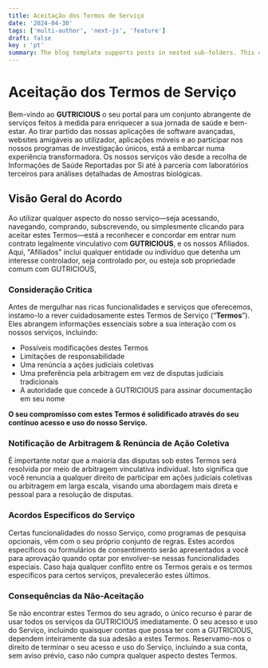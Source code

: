 ```yaml
---
title: Aceitação dos Termos de Serviço
date: '2024-04-30'
tags: ['multi-author', 'next-js', 'feature']
draft: false
key : 'pt'
summary: The blog template supports posts in nested sub-folders. This can be used to group posts of similar content e.g. a multi-part course.
---
```


# Aceitação dos Termos de Serviço

Bem-vindo ao **GUTRICIOUS** o seu portal para um conjunto abrangente de serviços feitos à medida para enriquecer a sua jornada de saúde e bem-estar. Ao tirar partido das nossas aplicações de software avançadas, websites amigáveis ao utilizador, aplicações móveis e ao participar nos nossos programas de investigação únicos, está a embarcar numa experiência transformadora. Os nossos serviços vão desde a recolha de Informações de Saúde Reportadas por Si até à parceria com laboratórios terceiros para análises detalhadas de Amostras biológicas.

## Visão Geral do Acordo

Ao utilizar qualquer aspecto do nosso serviço—seja acessando, navegando, comprando, subscrevendo, ou simplesmente clicando para aceitar estes Termos—está a reconhecer e concordar em entrar num contrato legalmente vinculativo com **GUTRICIOUS**, e os nossos Afiliados. Aqui, "Afiliados" inclui qualquer entidade ou indivíduo que detenha um interesse controlador, seja controlado por, ou esteja sob propriedade comum com GUTRICIOUS, 

### **Consideração Crítica**

Antes de mergulhar nas ricas funcionalidades e serviços que oferecemos, instamo-lo a rever cuidadosamente estes Termos de Serviço (“**Termos**”). Eles abrangem informações essenciais sobre a sua interação com os nossos serviços, incluindo:

- Possíveis modificações destes Termos
- Limitações de responsabilidade
- Uma renúncia a ações judiciais coletivas
- Uma preferência pela arbitragem em vez de disputas judiciais tradicionais
- A autoridade que concede à GUTRICIOUS para assinar documentação em seu nome

**O seu compromisso com estes Termos é solidificado através do seu contínuo acesso e uso do nosso Serviço.**

### **Notificação de Arbitragem & Renúncia de Ação Coletiva**

É importante notar que a maioria das disputas sob estes Termos será resolvida por meio de arbitragem vinculativa individual. Isto significa que você renuncia a qualquer direito de participar em ações judiciais coletivas ou arbitragem em larga escala, visando uma abordagem mais direta e pessoal para a resolução de disputas.

### **Acordos Específicos do Serviço**

Certas funcionalidades do nosso Serviço, como programas de pesquisa opcionais, vêm com o seu próprio conjunto de regras. Estes acordos específicos ou formulários de consentimento serão apresentados a você para aprovação quando optar por envolver-se nessas funcionalidades especiais. Caso haja qualquer conflito entre os Termos gerais e os termos específicos para certos serviços, prevalecerão estes últimos.

### **Consequências da Não-Aceitação**

Se não encontrar estes Termos do seu agrado, o único recurso é parar de usar todos os serviços da GUTRICIOUS imediatamente. O seu acesso e uso do Serviço, incluindo quaisquer contas que possa ter com a GUTRICIOUS, dependem inteiramente da sua adesão a estes Termos. Reservamo-nos o direito de terminar o seu acesso e uso do Serviço, incluindo a sua conta, sem aviso prévio, caso não cumpra qualquer aspecto destes Termos.
